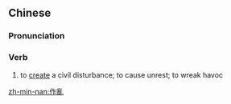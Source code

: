 {{also|作乱}}
==Chinese==
{{zh-forms|s=作乱}}

===Pronunciation===
{{zh-pron
|m=zuòluàn
|c=zok3 lyun6
|h=pfs=chok-lon
|mn=chok-loān
|cat=v
}}

===Verb===
{{zh-verb}}

# {{lb|zh|literary}} to [[create]] a civil disturbance; to cause unrest; to wreak havoc

[[zh-min-nan:作亂]]